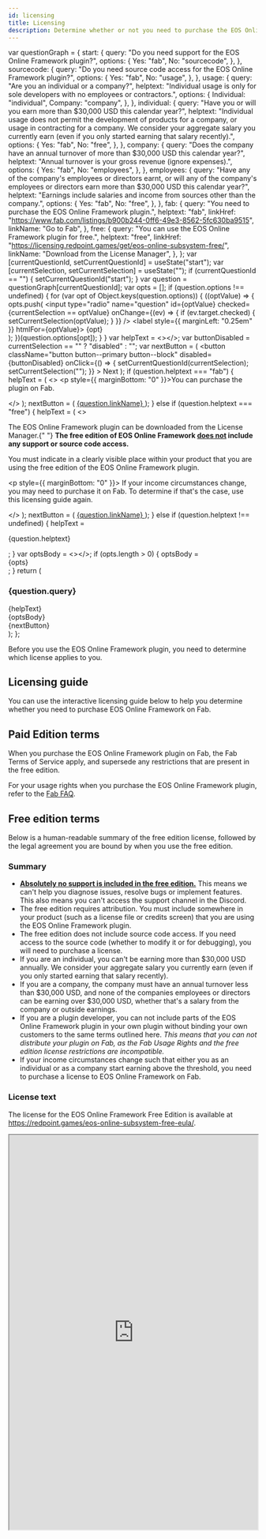 ```yaml
---
id: licensing
title: Licensing
description: Determine whether or not you need to purchase the EOS Online Framework plugin on Fab.
---
```



  var questionGraph = {
    start: {
      query: "Do you need support for the EOS Online Framework plugin?",
      options: {
        Yes: "fab",
        No: "sourcecode",
      },
    },
    sourcecode: {
      query:
        "Do you need source code access for the EOS Online Framework plugin?",
      options: {
        Yes: "fab",
        No: "usage",
      },
    },
    usage: {
      query: "Are you an individual or a company?",
      helptext:
        "Individual usage is only for sole developers with no employees or contractors.",
      options: {
        Individual: "individual",
        Company: "company",
      },
    },
    individual: {
      query:
        "Have you or will you earn more than $30,000 USD this calendar year?",
      helptext:
        "Individual usage does not permit the development of products for a company, or usage in contracting for a company. We consider your aggregate salary you currently earn (even if you only started earning that salary recently).",
      options: {
        Yes: "fab",
        No: "free",
      },
    },
    company: {
      query:
        "Does the company have an annual turnover of more than $30,000 USD this calendar year?",
      helptext: "Annual turnover is your gross revenue (ignore expenses).",
      options: {
        Yes: "fab",
        No: "employees",
      },
    },
    employees: {
      query:
        "Have any of the company's employees or directors earnt, or will any of the company's employees or directors earn more than $30,000 USD this calendar year?",
      helptext:
        "Earnings include salaries and income from sources other than the company.",
      options: {
        Yes: "fab",
        No: "free",
      },
    },
    fab: {
      query: "You need to purchase the EOS Online Framework plugin.",
      helptext: "fab",
      linkHref:
        "https://www.fab.com/listings/b900b244-0ff6-49e3-8562-5fc630ba9515",
      linkName: "Go to Fab",
    },
    free: {
      query: "You can use the EOS Online Framework plugin for free.",
      helptext: "free",
      linkHref:
        "https://licensing.redpoint.games/get/eos-online-subsystem-free/",
      linkName: "Download from the License Manager",
    },
  };
  var [currentQuestionId, setCurrentQuestionId] = useState("start");
  var [currentSelection, setCurrentSelection] = useState("");
  if (currentQuestionId == "") {
    setCurrentQuestionId("start");
  }
  var question = questionGraph[currentQuestionId];
  var opts = [];
  if (question.options !== undefined) {
    for (var opt of Object.keys(question.options)) {
      ((optValue) => {
        opts.push(
          <Fragment key={opt}>
            <input
              type="radio"
              name="question"
              id={optValue}
              checked={currentSelection == optValue}
              onChange={(ev) => {
                if (ev.target.checked) {
                  setCurrentSelection(optValue);
                }
              }}
            />
            <label style={{ marginLeft: "0.25em" }} htmlFor={optValue}>
              {opt}
            </label>
            <br />
          </Fragment>
        );
      })(question.options[opt]);
    }
  }
  var helpText = <></>;
  var buttonDisabled = currentSelection == "" ? "disabled" : "";
  var nextButton = (
    <button
      className="button button--primary button--block"
      disabled={buttonDisabled}
      onClick={() => {
        setCurrentQuestionId(currentSelection);
        setCurrentSelection("");
      }}
    >
      Next
    </button>
  );
  if (question.helptext === "fab") {
    helpText = (
      <>
        <p style={{ marginBottom: "0" }}>You can purchase the plugin on Fab.</p>
      </>
    );
    nextButton = (
      <a
        className="button button--primary button--block"
        href={question.linkHref}
        target="_blank"
      >
        {question.linkName}
      </a>
    );
  } else if (question.helptext === "free") {
    helpText = (
      <>
        <p>
          The EOS Online Framework plugin can be downloaded from the License
          Manager.{" "}
          <strong>
            The free edition of EOS Online Framework <u>does not</u> include any
            support or source code access.
          </strong>
        </p>
        <p>
          You must indicate in a clearly visible place within your product that
          you are using the free edition of the EOS Online Framework plugin.
        </p>
        <p style={{ marginBottom: "0" }}>
          If your income circumstances change, you may need to purchase it on
          Fab. To determine if that's the case, use this licensing guide again.
        </p>
      </>
    );
    nextButton = (
      <a
        className="button button--primary button--block"
        href={question.linkHref}
        target="_blank"
      >
        {question.linkName}
      </a>
    );
  } else if (question.helptext !== undefined) {
    helpText = <p>{question.helptext}</p>;
  }
  var optsBody = <></>;
  if (opts.length > 0) {
    optsBody = <div className="card__body">{opts}</div>;
  }
  return (
    <div className="card">
      <div className="card__header">
        <h3>{question.query}</h3>
        {helpText}
      </div>
      {optsBody}
      <div className="card__footer">{nextButton}</div>
    </div>
  );
};

Before you use the EOS Online Framework plugin, you need to determine which license applies to you.

## Licensing guide

You can use the interactive licensing guide below to help you determine whether you need to purchase EOS Online Framework on Fab.

<LicensingGuide />

## Paid Edition terms

When you purchase the EOS Online Framework plugin on Fab, the Fab Terms of Service apply, and supersede any restrictions that are present in the free edition.

For your usage rights when you purchase the EOS Online Framework plugin, refer to the [Fab FAQ](https://dev.epicgames.com/documentation/en-us/fab/licenses-and-pricing-in-fab).

## Free edition terms

Below is a human-readable summary of the free edition license, followed by the legal agreement you are bound by when you use the free edition.

### Summary

- **<u>Absolutely no support is included in the free edition.</u>** This means we can't help you diagnose issues, resolve bugs or implement features. This also means you can't access the support channel in the Discord.
- The free edition requires attribution. You must include somewhere in your product (such as a license file or credits screen) that you are using the EOS Online Framework plugin.
- The free edition does not include source code access. If you need access to the source code (whether to modify it or for debugging), you will need to purchase a license.
- If you are an individual, you can't be earning more than $30,000 USD annually. We consider your aggregate salary you currently earn (even if you only started earning that salary recently).
- If you are a company, the company must have an annual turnover less than $30,000 USD, and none of the companies employees or directors can be earning over $30,000 USD, whether that's a salary from the company or outside earnings.
- If you are a plugin developer, you can not include parts of the EOS Online Framework plugin in your own plugin without binding your own customers to the same terms outlined here. _This means that you can not distribute your plugin on Fab, as the Fab Usage Rights and the free edition license restrictions are incompatible._
- If your income circumstances change such that either you as an individual or as a company start earning above the threshold, you need to purchase a license to EOS Online Framework on Fab.

### License text

The license for the EOS Online Framework Free Edition is available at <a href="https://redpoint.games/eos-online-subsystem-free-eula/">https://redpoint.games/eos-online-subsystem-free-eula/</a>.

<iframe
  src="https://redpoint.games/eos-online-subsystem-free-eula/"
  width="100%"
  style={{ border: "none" }}
  height="800"
></iframe>
